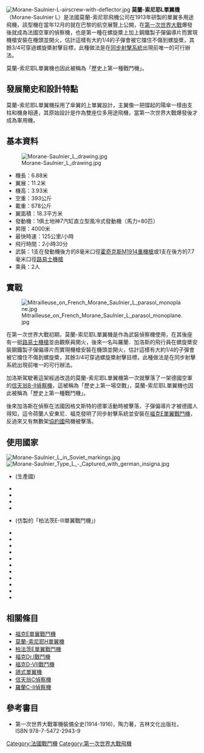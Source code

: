 {{no footnotes|time=2016-03-02T17:08:29+00:00}}
{{Refimprove|time=2016-03-02T16:47:56+00:00}}
{{Infobox Aircraft
|name = 莫蘭-索尼耶L單翼機
|image = Image:Morane-Saulnier L Pass 04 Dawn Patrol NMUSAF 26Sept09 (14599274562).jpg
|caption  = 莫蘭-索尼耶L單翼機
|type = 單翼多用途飛機
|manufacturer = 莫蘭-索尼耶飛機公司
|first flight = 1913年8月
|primary user = 法國空軍
|number built = 600架
}}

[[File:Morane-Saulnier-L-airscrew-with-deflector.jpg|thumb]]
'''莫蘭-索尼耶L單翼機'''（Morane-Saulnier L）是法國莫蘭-索尼耶飛機公司在1913年研製的單翼多用途飛機，該型機在當年12月的就在巴黎的航空展覽上公開，在[[第一次世界大戰|第一次世界大戰]]爆發後就成為法國空軍的偵察機，也是第一種在螺旋槳上加上鋼鐵製子彈偏導片而實現機槍安裝在機頭並開火，估計這樣有大約1/4的子彈會被它擋住不傷到螺旋槳，其餘3/4可穿過螺旋槳射擊目標，此種做法是在[[射击断续器|同步射擊系統]]出現前唯一的可行辦法。

莫蘭-索尼耶L單翼機也因此被稱為「歷史上第一種戰鬥機」。

==發展簡史和設計特點==
莫蘭-索尼耶L單翼機採用了傘翼的上單翼設計，主翼像一把撐起的陽傘一樣由支柱和機身相連，其原始設計是作為雙座位多用途飛機，當第一次世界大戰爆發後才成為軍用機。

==基本資料==
[[File:Morane-Saulnier_L_drawing.jpg|thumb]]
* 機長：6.88米
* 翼展：11.2米 
* 機高：3.93米
* 空重：393公斤
* 載重：678公斤
* 翼面積：18.3平方米 
* 發動機：1俱土地神7汽缸直立型風冷式發動機（馬力=80匹）
* 昇限：4000米
* 最快時速：125公里/小時
* 飛行時間：2小時30分
* 武裝：1支在發動機後方的8毫米口徑[[霍奇克斯M1914重機槍|霍奇克斯M1914重機槍]]或1支在後方的7.7毫米口徑[[路易士機槍|路易士機槍]]
* 乘員：2人

==實戰==
[[File:Mitrailleuse_on_French_Morane_Saulnier_L_parasol_monoplane.jpg|thumb]]

在第一次世界大戰初期，莫蘭-索尼耶L單翼機是作為武裝偵察機使用，在其後座有一挺[[路易士機槍|路易士機槍]]並由觀察員開火，後來一名叫羅蘭．加洛斯的飛行員在螺旋槳安裝鋼鐵製子彈偏導片而實現機槍安裝在機頭並開火，估計這樣有大約1/4的子彈會被它擋住不傷到螺旋槳，其餘3/4可穿過螺旋槳射擊目標，此種做法是在同步射擊系統出現前唯一的可行辦法。

加洛斯駕駛著這架經過改造的莫蘭-索尼耶L單翼機第一次就擊落了一架德國空軍的[[信天翁B-II偵察機|信天翁B-II偵察機]]，這被稱為「歷史上第一場空戰」，莫蘭-索尼耶L單翼機也因此被稱為「歷史上第一種戰鬥機」。

後來加洛斯在偵察在法國因格文斯特的德軍活動時被擊落，子彈偏導片才被德國人得知，這令荷蘭人安東尼．福克發明了同步射擊系統並安裝在[[福克E單翼戰鬥機|福克E單翼戰鬥機]]，反過來又有無數架[[協約國|協約國]]飛機被擊落。

==使用國家==
[[File:Morane-Saulnier_L_in_Soviet_markings.jpg|thumb]]
[[File:Morane-Saulnier_Type_L_-_Captured_with_german_insigna.jpg|thumb]]

*{{FRA}}(生產國)
*{{UK}}
*{{flag|Russian Empire|1914}}
*{{Flag|Ukraine}}
*{{USSR}}
*{{flag|German Empire}}(仿製的「柏法茨E-III單翼戰鬥機」)
*{{ARG}}
*{{BEL}}
*{{CSK}}
*{{FIN}}
*{{NLD}}
*{{PER}}
*{{POL}}
*{{ROM}}
*{{SWE}}
*{{flag|Switzerland}}
*{{TUR}}

==相關條目==
{{Commons category|Morane-Saulnier L}}
*[[福克E單翼戰鬥機|福克E單翼戰鬥機]]
*[[莫蘭-索尼耶H單翼機|莫蘭-索尼耶H單翼機]]
*[[柏法茨E單翼戰鬥機|柏法茨E單翼戰鬥機]]
*[[福克Dr.I戰鬥機|福克Dr.I戰鬥機]]
*[[福克D-VII戰鬥機|福克D-VII戰鬥機]]
*[[鴿式單翼機|鴿式單翼機]]
*[[信天翁C偵察機|信天翁C偵察機]]
*[[羅蘭C-II偵察機|羅蘭C-II偵察機]]

==參考書目==
*第一次世界大戰軍機裝備全史(1914-1916)，陶力著，吉林文化出版社，ISBN 978-7-5472-2943-9

[[Category:法國戰鬥機|Category:法國戰鬥機]]
[[Category:第一次世界大戰飛機|Category:第一次世界大戰飛機]]